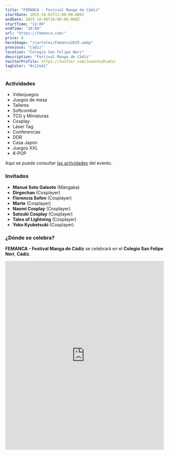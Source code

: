 ```yaml
---
title: "FEMANCA - Festival Manga de Cádiz"
startDate: 2025-10-03T11:00:00.000Z
endDate: 2025-10-06T20:00:00.000Z
startTime: "11:00"
endTime: "20:00"
url: "https://femanca.com/"
price: 0
heroImage: "/carteles/Femanca2025.webp"
province: "Cádiz"
location: "Colegio San Felipe Neri"
description: "Festival Manga de Cádiz"
twitterProfile: https://twitter.com/JuventudCadiz
tagColor: "#c12e41"
---
```


### Actividades

+ Videojuegos
+ Juegos de mesa
+ Talleres
+ Softcombat
+ TCG y Miniaturas
+ Cosplay
+ Láser Tag
+ Conferencias
+ DDR
+ Casa Japón
+ Juegos XXL
+ K-POP

Aquí se puede consultar [las actividades](https://femanca.com/actividades/) del evento.

### Invitados

+ **Manué Soto Galeote** (Mangaka)
+ **Dirgechan** (Cosplayer)
+ **Florencia Sofen** (Cosplayer)
+ **Marte** (Cosplayer)
+ **Naomi Cosplay** (Cosplayer)
+ **Satsuki Cosplay** (Cosplayer)
+ **Tales of Lightning** (Cosplayer)
+ **Yoko Kyuketsuki** (Cosplayer)

### ¿Dónde se celebra?

**FEMANCA - Festival Manga de Cádiz** se celebrará en el **Colegio San Felipe Neri**, **Cádiz**.

<iframe src="https://www.google.com/maps/embed?pb=!1m18!1m12!1m3!1d6413.225754383069!2d-6.284817523823494!3d36.515205883712326!2m3!1f0!2f0!3f0!3m2!1i1024!2i768!4f13.1!3m3!1m2!1s0xd0dd3cc630016a9%3A0x2fd1f97d21053c86!2sColegio%20San%20Felipe%20Neri!5e0!3m2!1ses!2ses!4v1758531579334!5m2!1ses!2ses" width="100%" height="600" style="border:0;" allowfullscreen="" loading="lazy" referrerpolicy="no-referrer-when-downgrade"></iframe>

